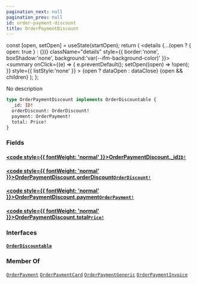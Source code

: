 ```yaml
---
pagination_next: null
pagination_prev: null
id: order-payment-discount
title: OrderPaymentDiscount
---
```









  const [open, setOpen] = useState(startOpen);
  return (
    <details {...(open ? { open: true } : {})} className="details" style={{ border:'none', boxShadow:'none', background:'var(--ifm-background-color)' }}>
      <summary
        onClick={(e) => {
          e.preventDefault();
          setOpen((open) => !open);
        }}
        style={{ listStyle:'none' }}
      >
      {open ? dataOpen : dataClose}
      </summary>
      {open && children}
    </details>
  );
};








No description


```graphql
type OrderPaymentDiscount implements OrderDiscountable {
  _id: ID!
  orderDiscount: OrderDiscount!
  payment: OrderPayment!
  total: Price!
}
```




### Fields

#### [<code style={{ fontWeight: 'normal' }}>OrderPaymentDiscount.<b>_id</b></code>](#)<Bullet />[`ID!`](/types/scalars/id.mdx) <Badge class="badge badge--secondary" text="non-null"/> <Badge class="badge badge--secondary" text="scalar"/> 



#### [<code style={{ fontWeight: 'normal' }}>OrderPaymentDiscount.<b>orderDiscount</b></code>](#)<Bullet />[`OrderDiscount!`](/types/objects/order-discount.mdx) <Badge class="badge badge--secondary" text="non-null"/> <Badge class="badge badge--secondary" text="object"/> 



#### [<code style={{ fontWeight: 'normal' }}>OrderPaymentDiscount.<b>payment</b></code>](#)<Bullet />[`OrderPayment!`](/types/interfaces/order-payment.mdx) <Badge class="badge badge--secondary" text="non-null"/> <Badge class="badge badge--secondary" text="interface"/> 



#### [<code style={{ fontWeight: 'normal' }}>OrderPaymentDiscount.<b>total</b></code>](#)<Bullet />[`Price!`](/types/objects/price.mdx) <Badge class="badge badge--secondary" text="non-null"/> <Badge class="badge badge--secondary" text="object"/> 



### Interfaces

#### [`OrderDiscountable`](/types/interfaces/order-discountable.mdx) <Badge class="badge badge--secondary" text="interface"/> 







### Member Of

[`OrderPayment`](/types/interfaces/order-payment.mdx)  <Badge class="badge badge--secondary" text="interface"/><Bullet />[`OrderPaymentCard`](/types/objects/order-payment-card.mdx)  <Badge class="badge badge--secondary" text="object"/><Bullet />[`OrderPaymentGeneric`](/types/objects/order-payment-generic.mdx)  <Badge class="badge badge--secondary" text="object"/><Bullet />[`OrderPaymentInvoice`](/types/objects/order-payment-invoice.mdx)  <Badge class="badge badge--secondary" text="object"/>

